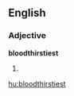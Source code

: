 ==English==

===Adjective===
'''bloodthirstiest'''

# {{superlative of|bloodthirsty}}

[[hu:bloodthirstiest]]